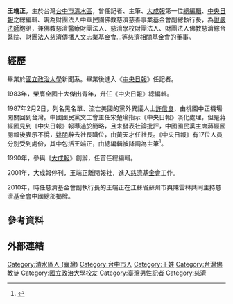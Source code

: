 {{multiple issues|
{{expand|time=2015-03-31T23:04:20+00:00}}
{{prose|time=2015-03-31T23:04:20+00:00}}
}}
{{Infobox Person
| name = 王端正
| image =
| caption = 
| birth_date = {{birth year and age|1944}}
| birth_place = {{TWN-JPN}}[[臺中州|臺中州]][[大甲郡|大甲郡]][[清水街|清水街]]
| 国籍       = {{ROC}}
| 籍貫       = 
| 居住地     =
| 语言       = [[中華民國國語|國語]]、[[臺灣閩南語|臺語]]
| 父母       = 王琴（父）<br>蔡旦（母）<br>王天送（叔叔，1909年－1960年）<br />王沈月桂（嬸嬸）
| 親屬       = [[釋證嚴|釋證嚴]]（姐）
| alma_mater = 國立政治大學
| 宗教信仰 = [[佛教|佛教]]
| 教育程度 = 國立政治大學
| occupation = 財團法人中華民國佛教慈濟慈善事業基金會副總執行長<br />兼佛教慈濟醫療財團法人<br />慈濟學校財團法人<br />財團法人慈濟傳播人文志業基金會...等慈濟相關基金會的董事
}}
'''王端正'''{{BD|1944年|||}}，生於台灣[[台中市|台中市]][[清水區_(台灣)|清水區]]，曾任記者、主筆、[[大成報|大成報]]第一位[[總編輯|總編輯]]、[[中央日報|中央日報]]之總編輯、現為財團法人中華民國佛教慈濟慈善事業基金會副總執行長，為[[證嚴法師|證嚴法師]]胞弟，兼佛教慈濟醫療財團法人、慈濟學校財團法人、財團法人佛教慈濟綜合醫院、財團法人慈濟傳播人文志業基金會...等慈濟相關基金會的董事。

==經歷==
畢業於[[國立政治大學|國立政治大學]]新聞系。畢業後進入《[[中央日報|中央日報]]》任記者。

1983年，榮膺全國十大傑出青年，升任《中央日報》總編輯。

1987年2月2日，列名黑名單、流亡美國的黨外異議人士[[許信良|許信良]]，由桃園中正機場闖關回到台灣。中國國民黨文工會主任宋楚瑜指示《中央日報》淡化處理，但是蔣經國見到《中央日報》報導過於簡略，且未發表社論批評，中國國民黨主席蔣經國閱報後表示不悅，[[姚朋|姚朋]]辭去社長職位，由黃天才任社長。《中央日報》有17位人員分別受到處份，其中包括王端正，由總編輯被降調為主筆<ref>{{cite news|author1=呂東熹|title=證嚴法師胞弟王端正的一段往事|url=http://newtalk.tw/opinion/view/22510|accessdate=2016-08-09|agency=新頭殼|date=2015-03-07|archive-date=2016-07-13|archive-url=https://web.archive.org/web/20160713135548/http://newtalk.tw/opinion/view/22510|dead-url=no}}</ref>。

1990年，參與《[[大成報|大成報]]》創辦，任首任總編輯。

2001年，大成報停刊，王端正離開報社，進入[[慈濟基金會|慈濟基金會]]工作。

2010年，時任慈濟基金會副執行長的王端正在江蘇省蘇州市與陳雲林共同主持慈濟基金會中國總部揭牌。

==參考資料==
{{Reflist}}

== 外部連結 ==

{{慈濟基金會}}

[[Category:清水區人_(臺灣)|Category:清水區人 (臺灣)]]
[[Category:台中市人|Category:台中市人]]
[[Category:王姓|Category:王姓]]
[[Category:台灣佛教徒|Category:台灣佛教徒]]
[[Category:國立政治大學校友|Category:國立政治大學校友]]
[[Category:臺灣男性記者|Category:臺灣男性記者]]
[[Category:慈濟|Category:慈濟]]